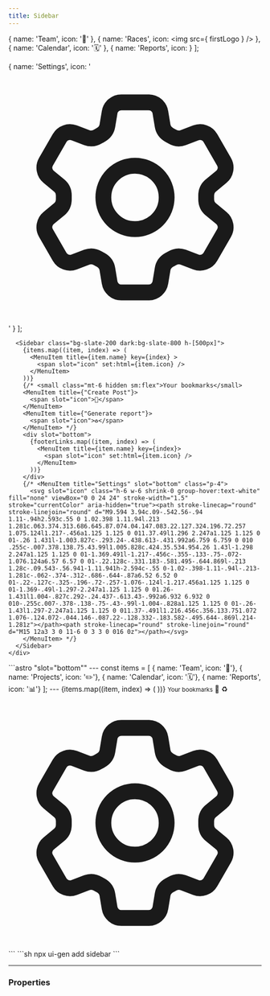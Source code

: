 ```yaml
---
title: Sidebar
---
```




  { name: 'Team', icon: '👬' },
  { name: 'Races', icon: <img src={ firstLogo } /> },
{ name: 'Calendar', icon: '🗓️' },
{
  name: 'Reports', icon: <Icon name="star" />
  }
];

  { name: 'Settings', icon: '<svg class="h-6 w-6 shrink-0 group-hover:text-white" fill="none" viewBox="0 0 24 24" stroke-width="1.5" stroke="currentColor" aria-hidden="true"><path stroke-linecap="round" stroke-linejoin="round" d="M9.594 3.94c.09-.542.56-.94 1.11-.94h2.593c.55 0 1.02.398 1.11.94l.213 1.281c.063.374.313.686.645.87.074.04.147.083.22.127.324.196.72.257 1.075.124l1.217-.456a1.125 1.125 0 011.37.49l1.296 2.247a1.125 1.125 0 01-.26 1.431l-1.003.827c-.293.24-.438.613-.431.992a6.759 6.759 0 010 .255c-.007.378.138.75.43.99l1.005.828c.424.35.534.954.26 1.43l-1.298 2.247a1.125 1.125 0 01-1.369.491l-1.217-.456c-.355-.133-.75-.072-1.076.124a6.57 6.57 0 01-.22.128c-.331.183-.581.495-.644.869l-.213 1.28c-.09.543-.56.941-1.11.941h-2.594c-.55 0-1.02-.398-1.11-.94l-.213-1.281c-.062-.374-.312-.686-.644-.87a6.52 6.52 0 01-.22-.127c-.325-.196-.72-.257-1.076-.124l-1.217.456a1.125 1.125 0 01-1.369-.49l-1.297-2.247a1.125 1.125 0 01.26-1.431l1.004-.827c.292-.24.437-.613.43-.992a6.932 6.932 0 010-.255c.007-.378-.138-.75-.43-.99l-1.004-.828a1.125 1.125 0 01-.26-1.43l1.297-2.247a1.125 1.125 0 011.37-.491l1.216.456c.356.133.751.072 1.076-.124.072-.044.146-.087.22-.128.332-.183.582-.495.644-.869l.214-1.281z"></path><path stroke-linecap="round" stroke-linejoin="round" d="M15 12a3 3 0 11-6 0 3 3 0 016 0z"></path></svg>' }
];

<Tabs>
  <TabItem label="Preview">
    <div class="not-content relative">
    
      <Sidebar class="bg-slate-200 dark:bg-slate-800 h-[500px]">
        {items.map((item, index) => (
          <MenuItem title={item.name} key={index} >
            <span slot="icon" set:html={item.icon} />
          </MenuItem>
        ))}
        {/* <small class="mt-6 hidden sm:flex">Your bookmarks</small>
        <MenuItem title={"Create Post"}>
          <span slot="icon">📨</span>
        </MenuItem>
        <MenuItem title={"Generate report"}>
          <span slot="icon">♻️</span>
        </MenuItem> */}
        <div slot="bottom">
          {footerLinks.map((item, index) => (
            <MenuItem title={item.name} key={index}>
              <span slot="icon" set:html={item.icon} />
            </MenuItem>
          ))}
        </div>
        {/* <MenuItem title="Settings" slot="bottom" class="p-4">
          <svg slot="icon" class="h-6 w-6 shrink-0 group-hover:text-white" fill="none" viewBox="0 0 24 24" stroke-width="1.5" stroke="currentColor" aria-hidden="true"><path stroke-linecap="round" stroke-linejoin="round" d="M9.594 3.94c.09-.542.56-.94 1.11-.94h2.593c.55 0 1.02.398 1.11.94l.213 1.281c.063.374.313.686.645.87.074.04.147.083.22.127.324.196.72.257 1.075.124l1.217-.456a1.125 1.125 0 011.37.49l1.296 2.247a1.125 1.125 0 01-.26 1.431l-1.003.827c-.293.24-.438.613-.431.992a6.759 6.759 0 010 .255c-.007.378.138.75.43.99l1.005.828c.424.35.534.954.26 1.43l-1.298 2.247a1.125 1.125 0 01-1.369.491l-1.217-.456c-.355-.133-.75-.072-1.076.124a6.57 6.57 0 01-.22.128c-.331.183-.581.495-.644.869l-.213 1.28c-.09.543-.56.941-1.11.941h-2.594c-.55 0-1.02-.398-1.11-.94l-.213-1.281c-.062-.374-.312-.686-.644-.87a6.52 6.52 0 01-.22-.127c-.325-.196-.72-.257-1.076-.124l-1.217.456a1.125 1.125 0 01-1.369-.49l-1.297-2.247a1.125 1.125 0 01.26-1.431l1.004-.827c.292-.24.437-.613.43-.992a6.932 6.932 0 010-.255c.007-.378-.138-.75-.43-.99l-1.004-.828a1.125 1.125 0 01-.26-1.43l1.297-2.247a1.125 1.125 0 011.37-.491l1.216.456c.356.133.751.072 1.076-.124.072-.044.146-.087.22-.128.332-.183.582-.495.644-.869l.214-1.281z"></path><path stroke-linecap="round" stroke-linejoin="round" d="M15 12a3 3 0 11-6 0 3 3 0 016 0z"></path></svg>
        </MenuItem> */}
      </Sidebar>
    </div>

  </TabItem>
  <TabItem label="Code">
    ```astro "slot="bottom""
    ---
    const items = [
      { name: 'Team', icon: '👬'}, 
      { name: 'Projects', icon: '✏️'}, 
      { name: 'Calendar', icon: '🗓️'}, 
      { name: 'Reports', icon: '📊'}
    ];
    ---
    <Sidebar class="bg-slate-200 dark:bg-slate-800 h-[500px]">
      {items.map((item, index) => (
        <MenuItem title={item.name} key={index} >
          <span slot="icon" set:html={item.icon} />
        </MenuItem>
      ))}
      <small class="mt-6 hidden sm:flex">Your bookmarks</small>
      <MenuItem title="Create Post">
        <span slot="icon">📨</span>
      </MenuItem>
      <MenuItem title="Generate report">
        <span slot="icon">♻️</span>
      </MenuItem>
      <MenuItem slot="bottom" title="Settings" class="p-4">
        <svg slot="icon" class="h-6 w-6 shrink-0 group-hover:text-white" fill="none" viewBox="0 0 24 24" stroke-width="1.5" stroke="currentColor" aria-hidden="true"><path stroke-linecap="round" stroke-linejoin="round" d="M9.594 3.94c.09-.542.56-.94 1.11-.94h2.593c.55 0 1.02.398 1.11.94l.213 1.281c.063.374.313.686.645.87.074.04.147.083.22.127.324.196.72.257 1.075.124l1.217-.456a1.125 1.125 0 011.37.49l1.296 2.247a1.125 1.125 0 01-.26 1.431l-1.003.827c-.293.24-.438.613-.431.992a6.759 6.759 0 010 .255c-.007.378.138.75.43.99l1.005.828c.424.35.534.954.26 1.43l-1.298 2.247a1.125 1.125 0 01-1.369.491l-1.217-.456c-.355-.133-.75-.072-1.076.124a6.57 6.57 0 01-.22.128c-.331.183-.581.495-.644.869l-.213 1.28c-.09.543-.56.941-1.11.941h-2.594c-.55 0-1.02-.398-1.11-.94l-.213-1.281c-.062-.374-.312-.686-.644-.87a6.52 6.52 0 01-.22-.127c-.325-.196-.72-.257-1.076-.124l-1.217.456a1.125 1.125 0 01-1.369-.49l-1.297-2.247a1.125 1.125 0 01.26-1.431l1.004-.827c.292-.24.437-.613.43-.992a6.932 6.932 0 010-.255c.007-.378-.138-.75-.43-.99l-1.004-.828a1.125 1.125 0 01-.26-1.43l1.297-2.247a1.125 1.125 0 011.37-.491l1.216.456c.356.133.751.072 1.076-.124.072-.044.146-.087.22-.128.332-.183.582-.495.644-.869l.214-1.281z"></path><path stroke-linecap="round" stroke-linejoin="round" d="M15 12a3 3 0 11-6 0 3 3 0 016 0z"></path></svg>
      </MenuItem>
    </Sidebar>
      ```
  </TabItem>
  <TabItem label="Install">
    ```sh
    npx ui-gen add sidebar
    ```
  </TabItem>
</Tabs>

<hr />

### Properties
